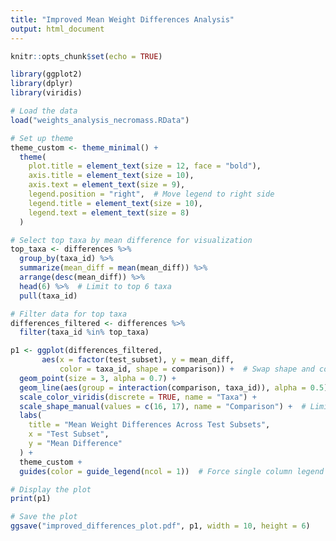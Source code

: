 ```yaml
---
title: "Improved Mean Weight Differences Analysis"
output: html_document
---
```


```r
knitr::opts_chunk$set(echo = TRUE)
```

```r
library(ggplot2)
library(dplyr)
library(viridis)
```

```r
# Load the data
load("weights_analysis_necromass.RData")

# Set up theme
theme_custom <- theme_minimal() +
  theme(
    plot.title = element_text(size = 12, face = "bold"),
    axis.title = element_text(size = 10),
    axis.text = element_text(size = 9),
    legend.position = "right",  # Move legend to right side
    legend.title = element_text(size = 10),
    legend.text = element_text(size = 8)
  )

# Select top taxa by mean difference for visualization
top_taxa <- differences %>%
  group_by(taxa_id) %>%
  summarize(mean_diff = mean(mean_diff)) %>%
  arrange(desc(mean_diff)) %>%
  head(6) %>%  # Limit to top 6 taxa
  pull(taxa_id)

# Filter data for top taxa
differences_filtered <- differences %>%
  filter(taxa_id %in% top_taxa)
```

```r
p1 <- ggplot(differences_filtered, 
       aes(x = factor(test_subset), y = mean_diff, 
           color = taxa_id, shape = comparison)) +  # Swap shape and color mappings
  geom_point(size = 3, alpha = 0.7) +
  geom_line(aes(group = interaction(comparison, taxa_id)), alpha = 0.5) +
  scale_color_viridis(discrete = TRUE, name = "Taxa") +
  scale_shape_manual(values = c(16, 17), name = "Comparison") +  # Limited shapes
  labs(
    title = "Mean Weight Differences Across Test Subsets",
    x = "Test Subset",
    y = "Mean Difference"
  ) +
  theme_custom +
  guides(color = guide_legend(ncol = 1))  # Force single column legend

# Display the plot
print(p1)

# Save the plot
ggsave("improved_differences_plot.pdf", p1, width = 10, height = 6)
```